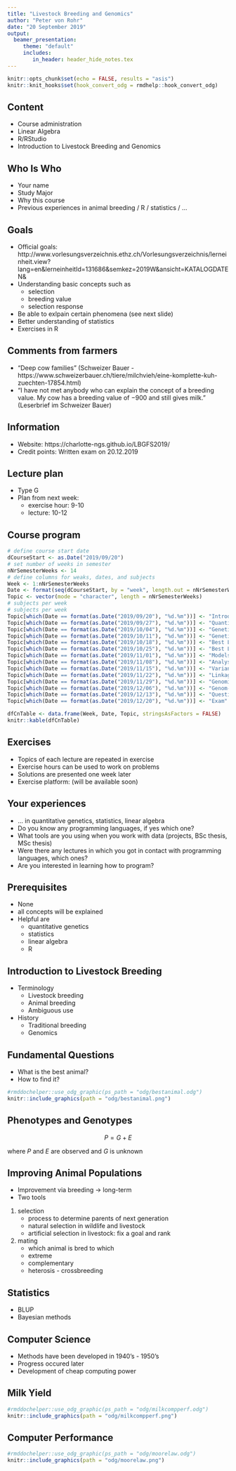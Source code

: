 ```yaml
---
title: "Livestock Breeding and Genomics"
author: "Peter von Rohr"
date: "20 September 2019"
output:   
  beamer_presentation:   
     theme: "default"   
     includes:  
        in_header: header_hide_notes.tex  
---
```


```r
knitr::opts_chunk$set(echo = FALSE, results = "asis")
knitr::knit_hooks$set(hook_convert_odg = rmdhelp::hook_convert_odg)
```

## Content

- Course administration
- Linear Algebra
- R/RStudio
- Introduction to Livestock Breeding and Genomics

\note{
\noindent\textbf{Notes}:
\begin{itemize}
\item Good morning, welcome to the course of Livestock Breeding and Genomics
\item Today, we want to cover the following four points

\end{itemize}
}

## Who Is Who

- Your name
- Study Major
- Why this course
- Previous experiences in animal breeding / R / statistics / ...

\note{
\noindent\textbf{Notes}:
\begin{itemize}
\item Before getting into the material of this course, I want to present myself
\item Then I would like to get to know you a little
\item I am interested in the following points about you
\end{itemize}
}


## Goals

- Official goals: http://www.vorlesungsverzeichnis.ethz.ch/Vorlesungsverzeichnis/lerneinheit.view?lang=en&lerneinheitId=131686&semkez=2019W&ansicht=KATALOGDATEN&
- Understanding basic concepts such as 
    + selection
    + breeding value
    + selection response
- Be able to exlpain certain phenomena (see next slide)
- Better understanding of statistics
- Exercises in R

\note{
\noindent\textbf{Notes}:
\begin{itemize}
\item Official goals can be taken from the course website
\item I want to have a few additional goals listed here. 
\end{itemize}
}


## Comments from farmers

- "Deep cow families" (Schweizer Bauer - https://www.schweizerbauer.ch/tiere/milchvieh/eine-komplette-kuh-zuechten-17854.html)
- "I have not met anybody who can explain the concept of a breeding value. My cow has a breeding value of $-900$ and still gives milk." (Leserbrief im Schweizer Bauer)

\note{
\noindent\textbf{Notes}:
\begin{itemize}
\item Depending on where you will get a job later, you might get in contact with farmers and they sometimes have special opions about different concepts in animal breeding
\item After this course you will be able to explain the relevant concepts related to selection and breeding.
\item If this is not the case, please come to me and let me know.
\end{itemize}
}


## Information

- Website: https://charlotte-ngs.github.io/LBGFS2019/
- Credit points: Written exam on 20.12.2019

\note{
\noindent\textbf{Notes}:
\begin{itemize}
\item All important information is available from the website. 
\item All the material for the course consisting of course notes, exercises and solutions can be downloaded from the website
\item The website is structured into different sections corresponding to the different types of material that will be available to you
\item At the very end there is the section on additional material. There are two sections of course notes that explain some of the 
prerequisites. But we will come to that in a moment. 
\item For those of you who want to get credit points for this course, the only requirement is the written exam at the end of the semester.
\end{itemize}
}


## Lecture plan

- Type G
- Plan from next week:
    + exercise hour: 9-10
    + lecture: 10-12

\note{
\noindent\textbf{Notes}:
\begin{itemize}
\item My plan is to do two hours of lecture per week
\item The third hour is available for you to work on exercises. 
\end{itemize}
}


## Course program

```r
# define course start date
dCourseStart <- as.Date("2019/09/20")
# set number of weeks in semester
nNrSemesterWeeks <- 14
# define columns for weaks, dates, and subjects
Week <- 1:nNrSemesterWeeks
Date <- format(seq(dCourseStart, by = "week", length.out = nNrSemesterWeeks), "%d.%m")
Topic <- vector(mode = "character", length = nNrSemesterWeeks)
# subjects per week
# subjects per week
Topic[which(Date == format(as.Date("2019/09/20"), "%d.%m"))] <- "Introduction to Livestock Breeding and Genomics"
Topic[which(Date == format(as.Date("2019/09/27"), "%d.%m"))] <- "Quantitative Genetics/Single Locus"
Topic[which(Date == format(as.Date("2019/10/04"), "%d.%m"))] <- "Genetic Evaluation with Different Sources of Information"
Topic[which(Date == format(as.Date("2019/10/11"), "%d.%m"))] <- "Genetic Covariance Between Relatives"
Topic[which(Date == format(as.Date("2019/10/18"), "%d.%m"))] <- "Best Linear Unbiased Prediction - Univariate Analysis"
Topic[which(Date == format(as.Date("2019/10/25"), "%d.%m"))] <- "Best Linear Unbiased Prediction - Multivariate Analysis"
Topic[which(Date == format(as.Date("2019/11/01"), "%d.%m"))] <- "Models with Random Environmental Effects"
Topic[which(Date == format(as.Date("2019/11/08"), "%d.%m"))] <- "Analysis of Longitudinal Data"
Topic[which(Date == format(as.Date("2019/11/15"), "%d.%m"))] <- "Variance Components Estimation"
Topic[which(Date == format(as.Date("2019/11/22"), "%d.%m"))] <- "Linkage Disequilibrium"
Topic[which(Date == format(as.Date("2019/11/29"), "%d.%m"))] <- "Genomic Selection"
Topic[which(Date == format(as.Date("2019/12/06"), "%d.%m"))] <- "Genom-Wide Association Studies"
Topic[which(Date == format(as.Date("2019/12/13"), "%d.%m"))] <- "Questions, Test Exam"
Topic[which(Date == format(as.Date("2019/12/20"), "%d.%m"))] <- "Exam"

dfCnTable <- data.frame(Week, Date, Topic, stringsAsFactors = FALSE)
knitr::kable(dfCnTable)
```

\note{
\noindent\textbf{Notes}:
\begin{itemize}
\item This table shows the different topics that are planned to be presented to you. Usually, we cannot cover all of them. 
\item After the introduction, we start with a brief review of quantitative genetics where a single genetic locus influences a quantitative trait.
\item With the topic of genetic evaluation, we start to look at multiple loci influencing a given trait. 
\item The most important topics will be Best Linear Unbiased Prediction (BLUP)
\item Towards the end of the semester, variance components estimation and genomic selection are introduced
\item The goal and the center of all these topics will always be how to predict the genetic potential of livestock animals in a given population
\end{itemize}
}


## Exercises

- Topics of each lecture are repeated in exercise
- Exercise hours can be used to work on problems
- Solutions are presented one week later
- Exercise platform: (will be available soon)

\note{
\noindent\textbf{Notes}:
\begin{itemize}
\item 
\end{itemize}
}


## Your experiences

- ... in quantitative genetics, statistics, linear algebra
- Do you know any programming languages, if yes which one?
- What tools are you using when you work with data (projects, BSc thesis, MSc thesis)
- Were there any lectures in which you got in contact with programming languages, which ones?
- Are you interested in learning how to program?

\note{
\noindent\textbf{Notes}:
\begin{itemize}
\item In previous years, students who have taken this course had different levels of experience
\item To get a better idea, what you already know, I prepared a few questions which I would ask you to answer now.
\end{itemize}
}


## Prerequisites

- None
- all concepts will be explained
- Helpful are 
    + quantitative genetics
    + statistics
    + linear algebra
    + R

\note{
\noindent\textbf{Notes}:
\begin{itemize}
\item 
\end{itemize}
}
    


## Introduction to Livestock Breeding
- Terminology
     + Livestock breeding
     + Animal breeding
     + Ambiguous use
     
- History
    + Traditional breeding
    + Genomics

\note{
\noindent\textbf{Notes}:
\begin{itemize}
\item 
\end{itemize}
}
    

## Fundamental Questions
- What is the best animal?
- How to find it?

```r
#rmddochelper::use_odg_graphic(ps_path = "odg/bestanimal.odg")
knitr::include_graphics(path = "odg/bestanimal.png")
```

\note{
\noindent\textbf{Notes}:
\begin{itemize}
\item 
\end{itemize}
}

     
## Phenotypes and Genotypes

$$
P = G + E
$$

where $P$ and $E$ are observed and $G$ is unknown

\note{
\noindent\textbf{Notes}:
\begin{itemize}
\item 
\end{itemize}
}


## Improving Animal Populations
- Improvement via breeding $\rightarrow$ long-term
- Two tools

1. selection
    + process to determine parents of next generation
    + natural selection in wildlife and livestock
    + artificial selection in livestock: fix a goal and rank
2. mating
    + which animal is bred to which
    + extreme
    + complementary
    + heterosis - crossbreeding

\note{
\noindent\textbf{Notes}:
\begin{itemize}
\item 
\end{itemize}
}


## Statistics

- BLUP
- Bayesian methods

\note{
\noindent\textbf{Notes}:
\begin{itemize}
\item 
\end{itemize}
}


## Computer Science

- Methods have been developed in 1940's - 1950's
- Progress occured later
- Development of cheap computing power

\note{
\noindent\textbf{Notes}:
\begin{itemize}
\item 
\end{itemize}
}


## Milk Yield

```r
#rmddochelper::use_odg_graphic(ps_path = "odg/milkcompperf.odg")
knitr::include_graphics(path = "odg/milkcompperf.png")
```

\note{
\noindent\textbf{Notes}:
\begin{itemize}
\item 
\end{itemize}
}


## Computer Performance
```r
#rmddochelper::use_odg_graphic(ps_path = "odg/moorelaw.odg")
knitr::include_graphics(path = "odg/moorelaw.png")
```


\note{
\noindent\textbf{Notes}:
\begin{itemize}
\item 
\end{itemize}
}
